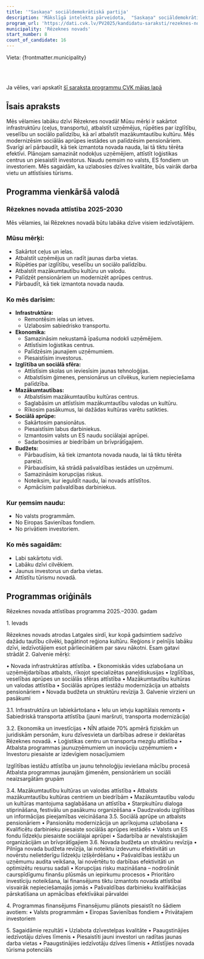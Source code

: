 ```yaml
---
title: '"Saskaņa" sociāldemokrātiskā partija'
description: 'Mākslīgā intelekta pārveidota,  "Saskaņa" sociāldemokrātiskā partija - Rēzeknes novads programma vienkāršā valodā'
program_url: 'https://dati.cvk.lv/PV2025/kandidatu-saraksti/rezeknes-novads/saskana-socialdemokratiska-partija'
municipality: 'Rēzeknes novads'
start_number: 8
count_of_candidate: 16
---
```



Vieta: {frontmatter.municipality}<br/>

<Badge text="Infrastruktūras attīstība" variant="note" size="small" /> <Badge text="Uzņēmējdarbības atbalsts" variant="note" size="small" /> <Badge text="Mazākumtautību kultūra" variant="note" size="small" /> <Badge text="Sociālā aprūpe" variant="note" size="small" /> <Badge text="Budžeta revīzija" variant="note" size="small" />

<br/><br/> 

<Card title='Šis ir mākslīga intelekta ģenerēts apraksts' icon='starlight'>
    Ja vēlies, vari apskatīt <a href={frontmatter.program_url} target='_blank'>šī saraksta programmu CVK mājas lapā</a>
    </Card>

## Īsais apraksts

Mēs vēlamies labāku dzīvi Rēzeknes novadā! Mūsu mērķi ir sakārtot infrastruktūru (ceļus, transportu), atbalstīt uzņēmējus, rūpēties par izglītību, veselību un sociālo palīdzību, kā arī atbalstīt mazākumtautību kultūru. Mēs modernizēsim sociālās aprūpes iestādes un palīdzēsim pensionāriem. Svarīgi arī pārbaudīt, kā tiek izmantota novada nauda, lai tā tiktu tērēta efektīvi. Plānojam samazināt nodokļus uzņēmējiem, attīstīt loģistikas centrus un piesaistīt investorus. Naudu ņemsim no valsts, ES fondiem un investoriem. Mēs sagaidām, ka uzlabosies dzīves kvalitāte, būs vairāk darba vietu un attīstīsies tūrisms.

## Programma vienkāršā valodā

### Rēzeknes novada attīstība 2025-2030

Mēs vēlamies, lai Rēzeknes novadā būtu labāka dzīve visiem iedzīvotājiem.

### Mūsu mērķi:

*   Sakārtot ceļus un ielas.
*   Atbalstīt uzņēmējus un radīt jaunas darba vietas.
*   Rūpēties par izglītību, veselību un sociālo palīdzību.
*   Atbalstīt mazākumtautību kultūru un valodu.
*   Palīdzēt pensionāriem un modernizēt aprūpes centrus.
*   Pārbaudīt, kā tiek izmantota novada nauda.

### Ko mēs darīsim:

*   **Infrastruktūra:**
    *   Remontēsim ielas un ietves.
    *   Uzlabosim sabiedrisko transportu.
*   **Ekonomika:**
    *   Samazināsim nekustamā īpašuma nodokli uzņēmējiem.
    *   Attīstīsim loģistikas centrus.
    *   Palīdzēsim jaunajiem uzņēmumiem.
    *   Piesaistīsim investorus.
*   **Izglītība un sociālā sfēra:**
    *   Attīstīsim skolas un ieviesīsim jaunas tehnoloģijas.
    *   Atbalstīsim ģimenes, pensionārus un cilvēkus, kuriem nepieciešama palīdzība.
*   **Mazākumtautības:**
    *   Atbalstīsim mazākumtautību kultūras centrus.
    *   Saglabāsim un attīstīsim mazākumtautību valodas un kultūru.
    *   Rīkosim pasākumus, lai dažādas kultūras varētu satikties.
*   **Sociālā aprūpe:**
    *   Sakārtosim pansionātus.
    *   Piesaistīsim labus darbiniekus.
    *   Izmantosim valsts un ES naudu sociālajai aprūpei.
    *   Sadarbosimies ar biedrībām un brīvprātīgajiem.
*   **Budžets:**
    *   Pārbaudīsim, kā tiek izmantota novada nauda, lai tā tiktu tērēta pareizi.
    *   Pārbaudīsim, kā strādā pašvaldības iestādes un uzņēmumi.
    *   Samazināsim korupcijas riskus.
    *   Noteiksim, kur ieguldīt naudu, lai novads attīstītos.
    *   Apmācīsim pašvaldības darbiniekus.

### Kur ņemsim naudu:

*   No valsts programmām.
*   No Eiropas Savienības fondiem.
*   No privātiem investoriem.

### Ko mēs sagaidām:

*   Labi sakārtotu vidi.
*   Labāku dzīvi cilvēkiem.
*   Jaunus investorus un darba vietas.
*   Attīstītu tūrismu novadā.

## Programmas oriģināls

Rēzeknes novada attīstības programma 2025.–2030. gadam

1.⁠ ⁠Ievads

Rēzeknes novads atrodas Latgales sirdī, kur kopā gadsimtiem sadzīvo dažādu tautību cilvēki, bagātinot reģiona kultūru. Reģions ir pelnījis labāku dzīvi, iedzīvotājiem esot pārliecinātiem par savu nākotni. Esam gatavi strādāt
2.⁠ ⁠Galvenie mērķi:

• Novada infrastruktūras attīstība.
• Ekonomiskās vides uzlabošana un uzņēmējdarbības atbalsts, rīkojot specializētas paneļdiskusijas
• Izglītības, veselības aprūpes un sociālās sfēras attīstība
• Mazākumtautību kultūras un valodas attīstība
• Sociālās aprūpes iestāžu modernizācija un atbalsts pensionāriem
• Novada budžeta un struktūru revīzija
3.⁠ ⁠Galvenie virzieni un pasākumi

3.1. Infrastruktūra un labiekārtošana
• Ielu un ietvju kapitālais remonts
• Sabiedriskā transporta attīstība (jauni maršruti, transporta modernizācija)

3.2. Ekonomika un investīcijas
• NĪN atlaide 70% apmērā fiziskām un juridiskām personām, kuru dzīvesvieta un darbības adrese ir deklarētas Rēzeknes novadā.
• Loģistikas centru un transporta mezglu attīstība
• Atbalsta programmas jaunuzņēmumiem un inovāciju uzņēmumiem
• Investoru piesaiste ar izdevīgiem nosacījumiem

Izglītības iestāžu attīstība un jaunu tehnoloģiju ieviešana mācību procesā
Atbalsta programmas jaunajām ģimenēm, pensionāriem un sociāli neaizsargātām grupām

3.4. Mazākumtautību kultūras un valodas attīstība
• Atbalsts mazākumtautību kultūras centriem un biedrībām
• Mazākumtautību valodu un kultūras mantojuma saglabāšana un attīstība
• Starpkultūru dialoga stiprināšana, festivālu un pasākumu organizēšana
• Daudzvalodu izglītības un informācijas pieejamības veicināšana
3.5. Sociālā aprūpe un atbalsts pensionāriem
• Pansionātu modernizācija un aprīkojuma uzlabošana
• Kvalificētu darbinieku piesaiste sociālās aprūpes iestādēs
• Valsts un ES fondu līdzekļu piesaiste sociālajai aprūpei
• Sadarbība ar nevalstiskajām organizācijām un brīvprātīgajiem
3.6. Novada budžeta un struktūru revīzija
• Pilnīga novada budžeta revīzija, lai noteiktu izdevumu efektivitāti un novērstu nelietderīgu līdzekļu izšķērdēšanu
• Pašvaldības iestāžu un uzņēmumu audita veikšana, lai novērtētu to darbības efektivitāti un optimizētu resursu sadali
• Korupcijas risku mazināšana – nodrošināt caurspīdīgumu finanšu plūsmās un iepirkumu procesos
• Prioritāro investīciju noteikšana, lai finansējums tiktu izmantots novada attīstībai visvairāk nepieciešamajās jomās
• Pašvaldības darbinieku kvalifikācijas pārskatīšana un apmācības efektīvākai pārvaldei

4.⁠ ⁠Programmas finansējums
Finansējumu plānots piesaistīt no šādiem avotiem:
• Valsts programmām
• Eiropas Savienības fondiem
• Privātajiem investoriem

5.⁠ ⁠Sagaidāmie rezultāti
• Uzlabota dzīvestelpas kvalitāte
• Paaugstinājies iedzīvotāju dzīves līmenis
• Piesaistīti jauni investori un radītas jaunas darba vietas
• Paaugstinājies iedzīvotāju dzīves līmenis
• Attīstījies novada tūrisma potenciāls
